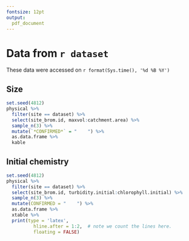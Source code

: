 ```yaml
---
fontsize: 12pt
output:
  pdf_document
---
```


# Data from `r dataset`

These data were accessed on `r format(Sys.time(), '%d %B %Y')`

## Size

```r
set.seed(4812)
physical %>% 
  filter(site == dataset) %>% 
  select(site_brom.id, maxvol:catchment.area) %>% 
  sample_n(3) %>% 
  mutate(`*CONFIRMED*` = "    ") %>% 
  as.data.frame %>% 
  kable
```


## Initial chemistry

```r
set.seed(4812)
physical %>% 
  filter(site == dataset) %>% 
  select(site_brom.id, turbidity.initial:chlorophyll.initial) %>% 
  sample_n(3) %>% 
  mutate(CONFIRMED = "    ") %>% 
  as.data.frame %>% 
  xtable %>% 
  print(type = 'latex',
          hline.after = 1:2,  # note we count the lines here.
          floating = FALSE)
```



